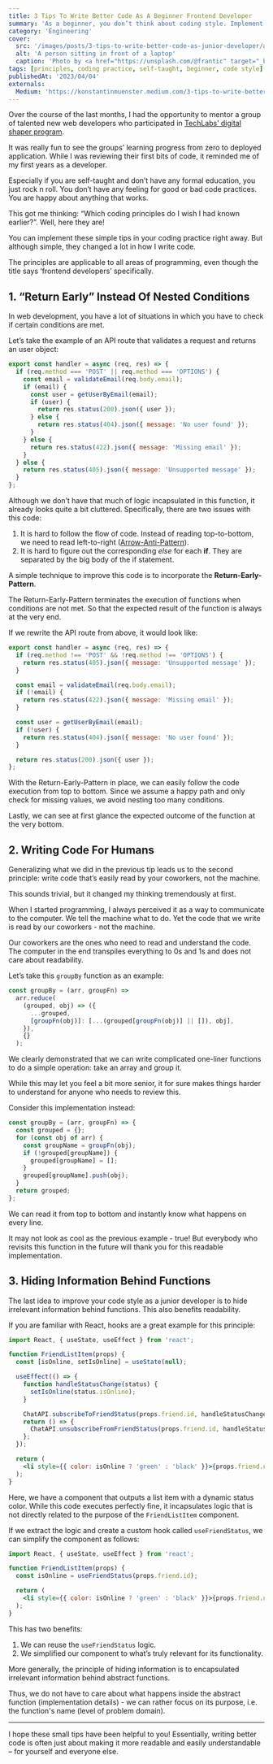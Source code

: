 ```yaml
---
title: 3 Tips To Write Better Code As A Beginner Frontend Developer
summary: 'As a beginner, you don’t think about coding style. Implement these three principles to improve your code base immediately.'
category: 'Engineering'
cover:
  src: '/images/posts/3-tips-to-write-better-code-as-junior-developer/alex-kotliarskyi-ourQHRTE2IM-unsplash.jpg'
  alt: 'A person sitting in front of a laptop'
  caption: 'Photo by <a href="https://unsplash.com/@frantic" target="_blank" rel="noopener noreferrer">Alex Kotliarskyi</a> on Unsplash'
tags: [principles, coding practice, self-taught, beginner, code style]
publishedAt: '2023/04/04'
externals:
  Medium: 'https://konstantinmuenster.medium.com/3-tips-to-write-better-code-as-a-beginner-frontend-developer-ea0fe9b3492c'
---
```


Over the course of the last months, I had the opportunity to mentor a group of talented new web developers who participated in [TechLabs’ digital shaper program](https://techlabs.org/).

It was really fun to see the groups’ learning progress from zero to deployed application. While I was reviewing their first bits of code, it reminded me of my first years as a developer.

Especially if you are self-taught and don’t have any formal education, you just rock n roll. You don’t have any feeling for good or bad code practices. You are happy about anything that works.

This got me thinking: “Which coding principles do I wish I had known earlier?”. Well, here they are!

You can implement these simple tips in your coding practice right away. But although simple, they changed a lot in how I write code.

<Callout>
  The principles are applicable to all areas of programming, even though the
  title says ‘frontend developers’ specifically.
</Callout>

## 1. “Return Early” Instead Of Nested Conditions

In web development, you have a lot of situations in which you have to check if certain conditions are met.

Let’s take the example of an API route that validates a request and returns an user object:

```jsx
export const handler = async (req, res) => {
  if (req.method === 'POST' || req.method === 'OPTIONS') {
    const email = validateEmail(req.body.email);
    if (email) {
      const user = getUserByEmail(email);
      if (user) {
        return res.status(200).json({ user });
      } else {
        return res.status(404).json({ message: 'No user found' });
      }
    } else {
      return res.status(422).json({ message: 'Missing email' });
    }
  } else {
    return res.status(405).json({ message: 'Unsupported message' });
  }
};
```

Although we don’t have that much of logic incapsulated in this function, it already looks quite a bit cluttered. Specifically, there are two issues with this code:

1. It is hard to follow the flow of code. Instead of reading top-to-bottom, we need to read left-to-right ([Arrow-Anti-Pattern](http://wiki.c2.com/?ArrowAntiPattern)).
2. It is hard to figure out the corresponding _else_ for each **if**. They are separated by the big body of the if statement.

A simple technique to improve this code is to incorporate the **Return-Early-Pattern**.

The Return-Early-Pattern terminates the execution of functions when conditions are not met. So that the expected result of the function is always at the very end.

If we rewrite the API route from above, it would look like:

```jsx
export const handler = async (req, res) => {
  if (req.method !== 'POST' && !req.method !== 'OPTIONS') {
    return res.status(405).json({ message: 'Unsupported message' });
  }

  const email = validateEmail(req.body.email);
  if (!email) {
    return res.status(422).json({ message: 'Missing email' });
  }

  const user = getUserByEmail(email);
  if (!user) {
    return res.status(404).json({ message: 'No user found' });
  }

  return res.status(200).json({ user });
};
```

With the Return-Early-Pattern in place, we can easily follow the code execution from top to bottom. Since we assume a happy path and only check for missing values, we avoid nesting too many conditions.

Lastly, we can see at first glance the expected outcome of the function at the very bottom.

## 2. Writing Code For Humans

Generalizing what we did in the previous tip leads us to the second principle: write code that’s easily read by your coworkers, not the machine.

This sounds trivial, but it changed my thinking tremendously at first.

When I started programming, I always perceived it as a way to communicate to the computer. We tell the machine what to do. Yet the code that we write is read by our coworkers - not the machine.

Our coworkers are the ones who need to read and understand the code. The computer in the end transpiles everything to 0s and 1s and does not care about readability.

Let’s take this `groupBy` function as an example:

```jsx
const groupBy = (arr, groupFn) =>
  arr.reduce(
    (grouped, obj) => ({
      ...grouped,
      [groupFn(obj)]: [...(grouped[groupFn(obj)] || []), obj],
    }),
    {}
  );
```

We clearly demonstrated that we can write complicated one-liner functions to do a simple operation: take an array and group it.

While this may let you feel a bit more senior, it for sure makes things harder to understand for anyone who needs to review this.

Consider this implementation instead:

```jsx
const groupBy = (arr, groupFn) => {
  const grouped = {};
  for (const obj of arr) {
    const groupName = groupFn(obj);
    if (!grouped[groupName]) {
      grouped[groupName] = [];
    }
    grouped[groupName].push(obj);
  }
  return grouped;
};
```

We can read it from top to bottom and instantly know what happens on every line.

It may not look as cool as the previous example - true! But everybody who revisits this function in the future will thank you for this readable implementation.

## 3. Hiding Information Behind Functions

The last idea to improve your code style as a junior developer is to hide irrelevant information behind functions. This also benefits readability.

If you are familiar with React, hooks are a great example for this principle:

```jsx
import React, { useState, useEffect } from 'react';

function FriendListItem(props) {
  const [isOnline, setIsOnline] = useState(null);

  useEffect(() => {
    function handleStatusChange(status) {
      setIsOnline(status.isOnline);
    }

    ChatAPI.subscribeToFriendStatus(props.friend.id, handleStatusChange);
    return () => {
      ChatAPI.unsubscribeFromFriendStatus(props.friend.id, handleStatusChange);
    };
  });

  return (
    <li style={{ color: isOnline ? 'green' : 'black' }}>{props.friend.name}</li>
  );
}
```

Here, we have a component that outputs a list item with a dynamic status color. While this code executes perfectly fine, it incapsulates logic that is not directly related to the purpose of the `FriendListItem` component.

If we extract the logic and create a custom hook called `useFriendStatus`, we can simplify the component as follows:

```jsx
import React, { useState, useEffect } from 'react';

function FriendListItem(props) {
  const isOnline = useFriendStatus(props.friend.id);

  return (
    <li style={{ color: isOnline ? 'green' : 'black' }}>{props.friend.name}</li>
  );
}
```

This has two benefits:

1. We can reuse the `useFriendStatus` logic.
2. We simplified our component to what’s truly relevant for its functionality.

More generally, the principle of hiding information is to encapsulated irrelevant information behind abstract functions.

Thus, we do not have to care about what happens inside the abstract function (implementation details) - we can rather focus on its purpose, i.e. the function's name (level of problem domain).

---

I hope these small tips have been helpful to you! Essentially, writing better code is often just about making it more readable and easily understandable – for yourself and everyone else.
